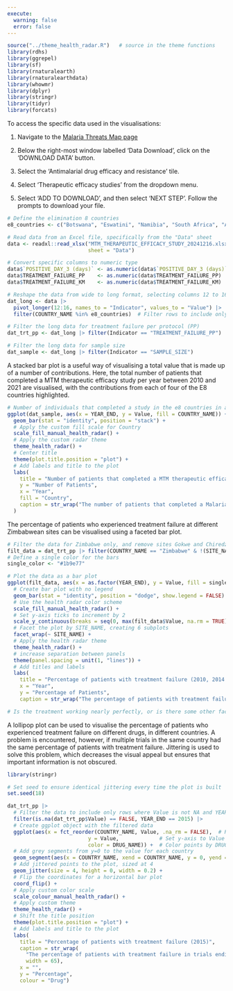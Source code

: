 ```yaml
---
execute:
  warning: false
  error: false
---
```


```r
source("../theme_health_radar.R")   # source in the theme functions
library(rdhs)
library(ggrepel)
library(sf)
library(rnaturalearth)
library(rnaturalearthdata)
library(whowmr)
library(dplyr)
library(stringr)
library(tidyr)
library(forcats)
```

To access the specific data used in the visualisations:

1.  Navigate to the [Malaria Threats Map page](https://apps.who.int/malaria/maps/threats/)

2.  Below the right-most window labelled 'Data Download', click on the 'DOWNLOAD DATA' button.

3.  Select the 'Antimalarial drug efficacy and resistance' tile.

4.  Select 'Therapeutic efficacy studies' from the dropdown menu.

5.  Select 'ADD TO DOWNLOAD', and then select 'NEXT STEP'. Follow the prompts to download your file.

```r
# Define the elimination 8 countries
e8_countries <- c("Botswana", "Eswatini", "Namibia", "South Africa", "Angola", "Mozambique", "Zambia", "Zimbabwe")

# Read data from an Excel file, specifically from the "Data" sheet
data <- readxl::read_xlsx("MTM_THERAPEUTIC_EFFICACY_STUDY_20241216.xlsx",
                          sheet = "Data")

# Convert specific columns to numeric type
data$`POSITIVE_DAY_3 (days)` <- as.numeric(data$`POSITIVE_DAY_3 (days)`)
data$TREATMENT_FAILURE_PP    <- as.numeric(data$TREATMENT_FAILURE_PP)
data$TREATMENT_FAILURE_KM    <- as.numeric(data$TREATMENT_FAILURE_KM)

# Reshape the data from wide to long format, selecting columns 12 to 16
dat_long <- data |> 
  pivot_longer(12:16, names_to = "Indicator", values_to = "Value") |> 
  filter(COUNTRY_NAME %in% e8_countries)  # Filter rows to include only E8 countries

# Filter the long data for treatment failure per protocol (PP)
dat_trt_pp <- dat_long |> filter(Indicator == "TREATMENT_FAILURE_PP")

# Filter the long data for sample size
dat_sample <- dat_long |> filter(Indicator == "SAMPLE_SIZE")

```

A stacked bar plot is a useful way of visualising a total value that is made up of a number of contributions. Here, the total number of patients that completed a MTM therapeutic efficacy study per year between 2010 and 2021 are visualised, with the contributions from each of four of the E8 countries highlighted.

```r
# Number of individuals that completed a study in the e8 countries in a given year
ggplot(dat_sample, aes(x = YEAR_END, y = Value, fill = COUNTRY_NAME)) +
  geom_bar(stat = "identity", position = "stack") +
  # Apply the custom fill scale for Country
  scale_fill_manual_health_radar() +  
  # Apply the custom radar theme
  theme_health_radar() + 
  # Center title
  theme(plot.title.position = "plot") +
  # Add labels and title to the plot
  labs(
    title = "Number of patients that completed a MTM therapeutic efficacy study \n (2010-2021)",
    y = "Number of Patients",
    x = "Year",
    fill = "Country",
    caption = str_wrap("The number of patients that completed a Malaria Threats Map Therapeutic Efficacy Study between 2010 and 2021, for any drug. This excludes all patients that withdrew or were lost to follow-up. Contributions vary by country and year, with Zimbabwe having the highest number of patients complete the study for any year in 2010 (768 patients), and the most patients completing the study across E8 countries in 2015 (1039 patients). Source: Malaria Threats Map Therapeutic Efficacy Study.", width = 85)
  ) 
```

The percentage of patients who experienced treatment failure at different Zimbabwean sites can be visualised using a faceted bar plot.

```r
# Filter the data for Zimbabwe only, and remove sites Gokwe and Chiredzi - missing data
filt_data = dat_trt_pp |> filter(COUNTRY_NAME == "Zimbabwe" & !(SITE_NAME %in% c("Gokwe", "Chiredzi")), DRUG_NAME == "Artemether-lumefantrine")
# Define a single color for the bars
single_color <- "#1b9e77"

# Plot the data as a bar plot
ggplot(filt_data, aes(x = as.factor(YEAR_END), y = Value, fill = single_color)) +
  # Create bar plot with no legend
  geom_bar(stat = "identity", position = "dodge", show.legend = FALSE) + 
  # Use the health radar color scheme
  scale_fill_manual_health_radar() +
  # Set y-axis ticks to increment by 2
  scale_y_continuous(breaks = seq(0, max(filt_data$Value, na.rm = TRUE), by = 2)) +  
  # Facet the plot by SITE_NAME, creating 6 subplots
  facet_wrap(~ SITE_NAME) +
  # Apply the health radar theme
  theme_health_radar() +
  # increase separation between panels
  theme(panel.spacing = unit(1, "lines")) +
  # Add titles and labels
  labs(
    title = "Percentage of patients with treatment failure (2010, 2014 and 2017)",
    x = "Year",
    y = "Percentage of Patients",
    caption = str_wrap("The percentage of patients with treatment failure in Artemether-lumefantrine drug trials ending in the years 2010, 2014 and 2017, for trials run at selected sites in Zimbabwe. Note that the y-axis ranges from 0% to 9.1%. This maximum percentage of patients with treatment failure (9.1%) occurs at the Beitbridge site in 2010. At least one trial is completed at each site with an observed treatment failure of 0%. It should be noted that the number of patients who completed each trial differs drastically between trials, with the minimum being 13 at the Uzumba-Maramba-Pfungwe site in 2017, and the maximum being 109 participants at the Mutasa site in 2010. This impacts the probability of observing a patient with treatment failure. Source: Malaria Threats Map Therapeutic Efficacy Study.", width = 100))

# Is the treatment working nearly perfectly, or is there some other factor potentially at play with a number of sites having treatment failure of 0% in 2017? There is no missing data (i.e. these aren't NaNs), and the sample sizes range between 13 and 103, so they are mostly respectable. I feel like I may have missed a mitigating factor which should be mentioned in the caption
```

A lollipop plot can be used to visualise the percentage of patients who experienced treatment failure on different drugs, in different countries. A problem is encountered, however, if multiple trials in the same country had the same percentage of patients with treatment failure. Jittering is used to solve this problem, which decreases the visual appeal but ensures that important information is not obscured.

```r
library(stringr)

# Set seed to ensure identical jittering every time the plot is built
set.seed(18)

dat_trt_pp |> 
  # Filter the data to include only rows where Value is not NA and YEAR_END is 2015
  filter(is.na(dat_trt_pp$Value) == FALSE, YEAR_END == 2015) |>
  # Create ggplot object with the filtered data
  ggplot(aes(x = fct_reorder(COUNTRY_NAME, Value, .na_rm = FALSE),  # Reorder COUNTRY_NAME based on Value
                          y = Value,             # Set y-axis to Value
                          color = DRUG_NAME)) +  # Color points by DRUG_NAME
  # Add grey segments from y=0 to the value for each country
  geom_segment(aes(x = COUNTRY_NAME, xend = COUNTRY_NAME, y = 0, yend = Value), color = "grey") +  
  # Add jittered points to the plot, sized at 4
  geom_jitter(size = 4, height = 0, width = 0.2) +
  # Flip the coordinates for a horizontal bar plot
  coord_flip() +  
  # Apply custom color scale
  scale_colour_manual_health_radar() +
  # Apply custom theme
  theme_health_radar() +
  # Shift the title position
  theme(plot.title.position = "plot") +
  # Add labels and title to the plot
  labs(
    title = "Percentage of patients with treatment failure (2015)",
    caption = str_wrap(
      "The percentage of patients with treatment failure in trials ending in the year 2015, in selected E8 countries, highlighting the drug which was being tested. Note that the x-axis ranges from 0% to 13.6%. Each country has at least two trials which showed no evidence of treatment failure. The highest percentage of patients who experienced treatment failure (13.6%) was observed in an Angolan trial for the drug Artemether-lumefantrine. It should be noted that the number of patients who completed each trial differs drastically between trials, with the minimum being 56 at an Angolan site trialing the drug Artesunate-amodiaquine, and the maximum being 145 participants at a Zambian site trialing the drug Artemether-lumefantrine. This impacts the probability of observing a patient with treatment failure. Source: Malaria Threats Map Therapeutic Efficacy Study.", 
      width = 65),
    x = "",
    y = "Percentage", 
    colour = "Drug")
```
